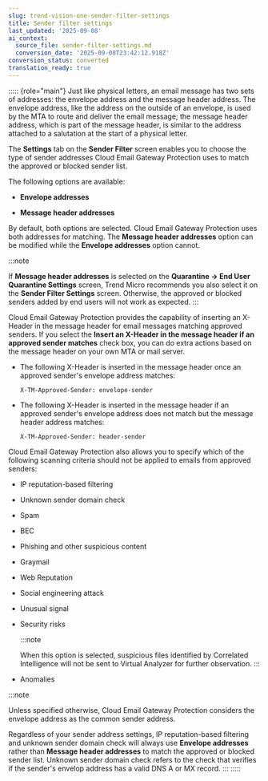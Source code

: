 ```yaml
---
slug: trend-vision-one-sender-filter-settings
title: Sender filter settings
last_updated: '2025-09-08'
ai_context:
  source_file: sender-filter-settings.md
  conversion_date: '2025-09-08T23:42:12.918Z'
conversion_status: converted
translation_ready: true
---
```


::::: {role="main"}
Just like physical letters, an email message has two sets of addresses: the envelope address and the message header address. The envelope address, like the address on the outside of an envelope, is used by the MTA to route and deliver the email message; the message header address, which is part of the message header, is similar to the address attached to a salutation at the start of a physical letter.

The **Settings** tab on the **Sender Filter** screen enables you to choose the type of sender addresses Cloud Email Gateway Protection uses to match the approved or blocked sender list.

The following options are available:

- **Envelope addresses**

- **Message header addresses**

By default, both options are selected. Cloud Email Gateway Protection uses both addresses for matching. The **Message header addresses** option can be modified while the **Envelope addresses** option cannot.

:::note

If **Message header addresses** is selected on the **Quarantine → End User Quarantine Settings** screen, Trend Micro recommends you also select it on the **Sender Filter Settings** screen. Otherwise, the approved or blocked senders added by end users will not work as expected.
:::

Cloud Email Gateway Protection provides the capability of inserting an X-Header in the message header for email messages matching approved senders. If you select the **Insert an X-Header in the message header if an approved sender matches** check box, you can do extra actions based on the message header on your own MTA or mail server.

- The following X-Header is inserted in the message header once an approved sender's envelope address matches:

  `X-TM-Approved-Sender: envelope-sender`

- The following X-Header is inserted in the message header if an approved sender's envelope address does not match but the message header address matches:

  `X-TM-Approved-Sender: header-sender`

Cloud Email Gateway Protection also allows you to specify which of the following scanning criteria should not be applied to emails from approved senders:

- IP reputation-based filtering

- Unknown sender domain check

- Spam

- BEC

- Phishing and other suspicious content

- Graymail

- Web Reputation

- Social engineering attack

- Unusual signal

- Security risks

  :::note

  When this option is selected, suspicious files identified by Correlated Intelligence will not be sent to Virtual Analyzer for further observation.
  :::

- Anomalies

:::note

Unless specified otherwise, Cloud Email Gateway Protection considers the envelope address as the common sender address.

Regardless of your sender address settings, IP reputation-based filtering and unknown sender domain check will always use **Envelope addresses** rather than **Message header addresses** to match the approved or blocked sender list. Unknown sender domain check refers to the check that verifies if the sender's envelop address has a valid DNS A or MX record.
:::
:::::
